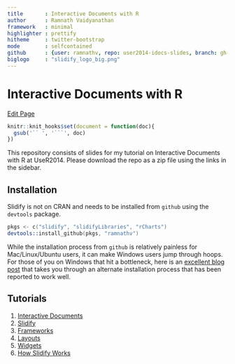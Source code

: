 ```yaml
---
title       : Interactive Documents with R
author      : Ramnath Vaidyanathan
framework   : minimal
highlighter : prettify
hitheme     : twitter-bootstrap
mode        : selfcontained
github      : {user: ramnathv, repo: user2014-idocs-slides, branch: gh-pages}
biglogo     : "slidify_logo_big.png"
---
```


# Interactive Documents with R

<a href="http://prose.io/#ramnathv/user2014-idocs-slides/edit/gh-pages/index.Rmd" class="button icon edit">Edit Page</a>

```r
knitr::knit_hooks$set(document = function(doc){
  gsub('`` ', '```', doc)
})
```

This repository consists of slides for my tutorial on Interactive Documents with R at UseR2014. Please download the repo as a zip file using the links in the sidebar.

## Installation

Slidify is not on CRAN and needs to be installed from `github` using the `devtools` package.

```S
pkgs <- c("slidify", "slidifyLibraries", "rCharts")
devtools::install_github(pkgs, "ramnathv")
```

While the installation process from `github` is relatively painless for Mac/Linux/Ubuntu users, it can make Windows users jump through hoops. For those of you on Windows that hit a bottleneck, here is an [excellent blog post](http://thiagosilva.wordpress.com/2013/02/17/installing-slidify-on-a-windows-machine/) that takes you through an alternate installation process that has been reported to work well.

## Tutorials

1. [Interactive Documents](tutorials/00)
1. [Slidify](tutorials/01)
2. [Frameworks](tutorials/02)
3. [Layouts](tutorials/03)
4. [Widgets](tutorials/04)
5. [How Slidify Works](tutorials/05)

<style>ol.linenums {margin-left: -5px;}</style>

<!-- rmarkdown v1 -->
